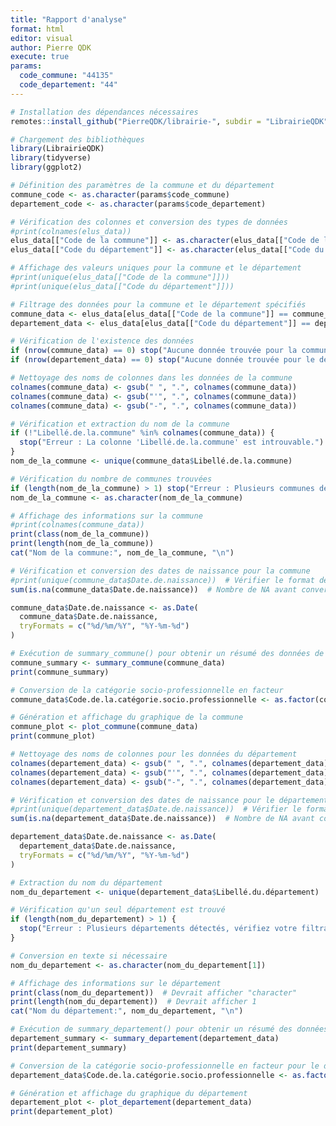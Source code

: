 ```yaml
---
title: "Rapport d'analyse"
format: html
editor: visual
author: Pierre QDK
execute: true
params:
  code_commune: "44135"
  code_departement: "44"
---
```


```r
# Installation des dépendances nécessaires
remotes::install_github("PierreQDK/librairie-", subdir = "LibrairieQDK", force = TRUE)

# Chargement des bibliothèques
library(LibrairieQDK)
library(tidyverse)
library(ggplot2)

```

```r
# Définition des paramètres de la commune et du département
commune_code <- as.character(params$code_commune)
departement_code <- as.character(params$code_departement)

```

```r
# Vérification des colonnes et conversion des types de données
#print(colnames(elus_data))
elus_data[["Code de la commune"]] <- as.character(elus_data[["Code de la commune"]])
elus_data[["Code du département"]] <- as.character(elus_data[["Code du département"]])

# Affichage des valeurs uniques pour la commune et le département
#print(unique(elus_data[["Code de la commune"]]))  
#print(unique(elus_data[["Code du département"]]))  

```

```r
# Filtrage des données pour la commune et le département spécifiés
commune_data <- elus_data[elus_data[["Code de la commune"]] == commune_code, ]
departement_data <- elus_data[elus_data[["Code du département"]] == departement_code, ]

# Vérification de l'existence des données
if (nrow(commune_data) == 0) stop("Aucune donnée trouvée pour la commune.")
if (nrow(departement_data) == 0) stop("Aucune donnée trouvée pour le département.")

```

```r
# Nettoyage des noms de colonnes dans les données de la commune
colnames(commune_data) <- gsub(" ", ".", colnames(commune_data))
colnames(commune_data) <- gsub("'", ".", colnames(commune_data))
colnames(commune_data) <- gsub("-", ".", colnames(commune_data))

```

```r
# Vérification et extraction du nom de la commune
if (!"Libellé.de.la.commune" %in% colnames(commune_data)) {
  stop("Erreur : La colonne 'Libellé.de.la.commune' est introuvable.")
}
nom_de_la_commune <- unique(commune_data$Libellé.de.la.commune)

# Vérification du nombre de communes trouvées
if (length(nom_de_la_commune) > 1) stop("Erreur : Plusieurs communes détectées.")
nom_de_la_commune <- as.character(nom_de_la_commune)

# Affichage des informations sur la commune
#print(colnames(commune_data))
print(class(nom_de_la_commune))
print(length(nom_de_la_commune))
cat("Nom de la commune:", nom_de_la_commune, "\n")

```

```r
# Vérification et conversion des dates de naissance pour la commune
#print(unique(commune_data$Date.de.naissance))  # Vérifier le format des dates
sum(is.na(commune_data$Date.de.naissance))  # Nombre de NA avant conversion

commune_data$Date.de.naissance <- as.Date(
  commune_data$Date.de.naissance, 
  tryFormats = c("%d/%m/%Y", "%Y-%m-%d")
)

```

```r
# Exécution de summary_commune() pour obtenir un résumé des données de la commune
commune_summary <- summary_commune(commune_data)
print(commune_summary)

# Conversion de la catégorie socio-professionnelle en facteur
commune_data$Code.de.la.catégorie.socio.professionnelle <- as.factor(commune_data$Code.de.la.catégorie.socio.professionnelle)

# Génération et affichage du graphique de la commune
commune_plot <- plot_commune(commune_data)
print(commune_plot)

```

```r
# Nettoyage des noms de colonnes pour les données du département
colnames(departement_data) <- gsub(" ", ".", colnames(departement_data))
colnames(departement_data) <- gsub("'", ".", colnames(departement_data))
colnames(departement_data) <- gsub("-", ".", colnames(departement_data))

```

```r
# Vérification et conversion des dates de naissance pour le département
#print(unique(departement_data$Date.de.naissance))  # Vérifier le format des dates
sum(is.na(departement_data$Date.de.naissance))  # Nombre de NA avant conversion

departement_data$Date.de.naissance <- as.Date(
  departement_data$Date.de.naissance, 
  tryFormats = c("%d/%m/%Y", "%Y-%m-%d")
)

```

```r
# Extraction du nom du département
nom_du_departement <- unique(departement_data$Libellé.du.département)

# Vérification qu'un seul département est trouvé
if (length(nom_du_departement) > 1) {
  stop("Erreur : Plusieurs départements détectés, vérifiez votre filtrage.")
}

# Conversion en texte si nécessaire
nom_du_departement <- as.character(nom_du_departement[1])

# Affichage des informations sur le département
print(class(nom_du_departement))  # Devrait afficher "character"
print(length(nom_du_departement))  # Devrait afficher 1
cat("Nom du département:", nom_du_departement, "\n")

```

```r
# Exécution de summary_departement() pour obtenir un résumé des données du département
departement_summary <- summary_departement(departement_data)
print(departement_summary)

# Conversion de la catégorie socio-professionnelle en facteur pour le département
departement_data$Code.de.la.catégorie.socio.professionnelle <- as.factor(departement_data$Code.de.la.catégorie.socio.professionnelle)

# Génération et affichage du graphique du département
departement_plot <- plot_departement(departement_data)
print(departement_plot)

```

